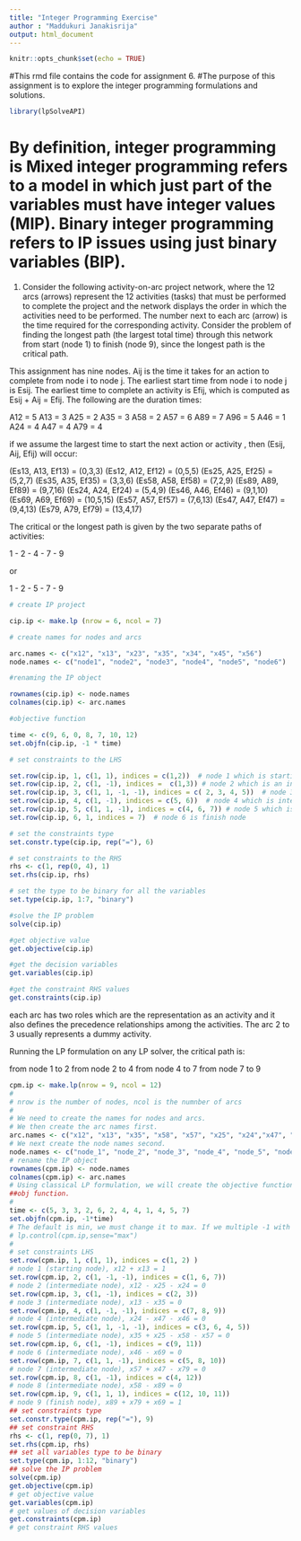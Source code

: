 ```yaml
---
title: "Integer Programming Exercise"
author : "Maddukuri Janakisrija"
output: html_document
---
```


```r
knitr::opts_chunk$set(echo = TRUE)
```

#This rmd file contains the code for assignment 6. 
#The purpose of this assignment is to explore the integer programming formulations and solutions. 

```r
library(lpSolveAPI)
```

# By definition, integer programming is Mixed integer programming refers to a model in which just part of the variables must have integer values (MIP). Binary integer programming refers to IP issues using just binary variables (BIP).

1. Consider the following activity-on-arc project network, where the 12 arcs (arrows) represent the 12 activities (tasks) that must be performed to complete the project and the network displays the order in which the activities need to be performed. The number next to each arc (arrow) is the time required for the corresponding activity. Consider the problem of finding the longest path (the largest total time) through this network from start (node 1) to finish (node 9), since the longest path is the critical path.  
 
 
 This assignment has nine nodes. Aij is the time it takes for an action to complete from node i to node j. The earliest start time from node i to node j is Esij. The earliest time to complete an activity is Efij, which is computed as Esij + Aij = Efij. The following are the duration times:

A12 = 5
A13 = 3
A25 = 2
A35 = 3
A58 = 2
A57 = 6
A89 = 7
A96 = 5
A46 = 1
A24 = 4
A47 = 4
A79 = 4

if we assume the largest time to start the next action or activity , then (Esij, Aij, Efij) will occur:

(Es13, A13, Ef13) = (0,3,3)
(Es12, A12, Ef12) = (0,5,5)
(Es25, A25, Ef25) = (5,2,7)
(Es35, A35, Ef35) = (3,3,6)
(Es58, A58, Ef58) = (7,2,9)
(Es89, A89, Ef89) = (9,7,16)
(Es24, A24, Ef24) = (5,4,9)
(Es46, A46, Ef46) = (9,1,10)
(Es69, A69, Ef69) = (10,5,15)
(Es57, A57, Ef57) = (7,6,13)
(Es47, A47, Ef47) = (9,4,13)
(Es79, A79, Ef79) = (13,4,17)

The critical or the longest path is given by the two separate paths of activities:

1 - 2 - 4 - 7 - 9

or

1 - 2 - 5 - 7 - 9

```r
# create IP project

cip.ip <- make.lp (nrow = 6, ncol = 7)

# create names for nodes and arcs

arc.names <- c("x12", "x13", "x23", "x35", "x34", "x45", "x56")
node.names <- c("node1", "node2", "node3", "node4", "node5", "node6")

#renaming the IP object

rownames(cip.ip) <- node.names
colnames(cip.ip) <- arc.names

#objective function

time <- c(9, 6, 0, 8, 7, 10, 12)
set.objfn(cip.ip, -1 * time)

# set constraints to the LHS

set.row(cip.ip, 1, c(1, 1), indices = c(1,2))  # node 1 which is starting node
set.row(cip.ip, 2, c(1, -1), indices =  c(1,3)) # node 2 which is an intermediate node
set.row(cip.ip, 3, c(1, 1, -1, -1), indices = c( 2, 3, 4, 5))  # node 3 which is intermediate node
set.row(cip.ip, 4, c(1, -1), indices = c(5, 6))  # node 4 which is intermediate node
set.row(cip.ip, 5, c(1, 1, -1), indices = c(4, 6, 7)) # node 5 which is intermediate node
set.row(cip.ip, 6, 1, indices = 7)  # node 6 is finish node

# set the constraints type
set.constr.type(cip.ip, rep("="), 6)

# set constraints to the RHS
rhs <- c(1, rep(0, 4), 1)
set.rhs(cip.ip, rhs)

# set the type to be binary for all the variables
set.type(cip.ip, 1:7, "binary")

#solve the IP problem
solve(cip.ip)

#get objective value
get.objective(cip.ip)

#get the decision variables
get.variables(cip.ip)

#get the constraint RHS values
get.constraints(cip.ip)

```

each arc has two roles which are the representation as an activity and it also defines the precedence relationships among the activities. The arc 2 to 3 usually represents a dummy activity.

Running the LP formulation on any LP solver, the critical path is:

from node 1 to 2
from node 2 to 4
from node 4 to 7
from node 7 to 9

```r

cpm.ip <- make.lp(nrow = 9, ncol = 12) 
#
# nrow is the number of nodes, ncol is the numnber of arcs
#
# We need to create the names for nodes and arcs.
# We then create the arc names first.
arc.names <- c("x12", "x13", "x35", "x58", "x57", "x25", "x24","x47", "x46", "x79", "x69", "x89")
# We next create the node names second.
node.names <- c("node_1", "node_2", "node_3", "node_4", "node_5", "node_6", "node_7", "node_8", "node_9")
# rename the IP object
rownames(cpm.ip) <- node.names
colnames(cpm.ip) <- arc.names
# Using classical LP formulation, we will create the objective function.
##obj function.
#
time <- c(5, 3, 3, 2, 6, 2, 4, 4, 1, 4, 5, 7)
set.objfn(cpm.ip, -1*time)
# The default is min, we must change it to max. If we multiple -1 with the times, it becomes a max problem being solved as a min.
# lp.control(cpm.ip,sense="max")
#
# set constraints LHS
set.row(cpm.ip, 1, c(1, 1), indices = c(1, 2) )     
# node 1 (starting node), x12 + x13 = 1
set.row(cpm.ip, 2, c(1, -1, -1), indices = c(1, 6, 7))    
# node 2 (intermediate node), x12 - x25 - x24 = 0
set.row(cpm.ip, 3, c(1, -1), indices = c(2, 3))  
# node 3 (intermediate node), x13 - x35 = 0
set.row(cpm.ip, 4, c(1, -1, -1), indices = c(7, 8, 9))     
# node 4 (intermediate node), x24 - x47 - x46 = 0
set.row(cpm.ip, 5, c(1, 1, -1, -1), indices = c(3, 6, 4, 5))         
# node 5 (intermediate node), x35 + x25 - x58 - x57 = 0
set.row(cpm.ip, 6, c(1, -1), indices = c(9, 11))         
# node 6 (intermediate node), x46 - x69 = 0
set.row(cpm.ip, 7, c(1, 1, -1), indices = c(5, 8, 10))         
# node 7 (intermediate node), x57 + x47 - x79 = 0
set.row(cpm.ip, 8, c(1, -1), indices = c(4, 12))         
# node 8 (intermediate node), x58 - x89 = 0
set.row(cpm.ip, 9, c(1, 1, 1), indices = c(12, 10, 11))         
# node 9 (finish node), x89 + x79 + x69 = 1
## set constraints type
set.constr.type(cpm.ip, rep("="), 9)
## set constraint RHS
rhs <- c(1, rep(0, 7), 1)
set.rhs(cpm.ip, rhs)
## set all variables type to be binary
set.type(cpm.ip, 1:12, "binary")
## solve the IP problem
solve(cpm.ip)
get.objective(cpm.ip)        
# get objective value
get.variables(cpm.ip)        
# get values of decision variables
get.constraints(cpm.ip)      
# get constraint RHS values
```







